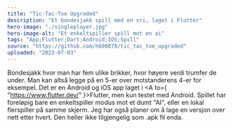 ```yaml
---
title: "Tic-Tac-Toe Upgraded"
description: "Et bondesjakk spill med en vri, laget i Flutter"
hero-image: "./singleplayer.jpg"
hero-image-alt: "Et enkeltspiller spill mot en ai"
tags: "App;Flutter;Dart;Android;IOS;Spill"
source: "https://github.com/h600878/tic_tac_toe_upgraded"
uploaded: "2022-07-03"
---
```



Bondesjakk hvor man har fem ulike brikker, hvor høyere verdi trumfer de under. Man kan altså legge på en 5-er over
motstanderens 4-er for eksempel. Det er en Android og iOS app laget i
<A to={ "https://www.flutter.dev/" }>Flutter</A>, men kun testet med Android. Spillet har foreløpig bare en enkeltspiller modus
mot et dumt "AI", eller en lokal flerspiller på samme skjerm. Jeg har også planer om å lage en versjon over nett etter hvert.
Den heller ikke tilgjengelig som .apk fil enda.
